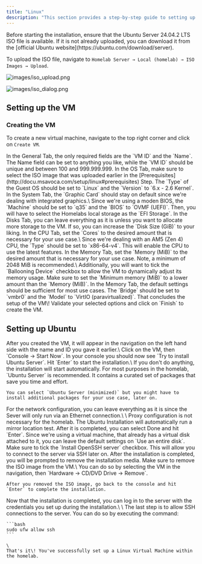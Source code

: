 ```yaml
---
title: "Linux"
description: "This section provides a step-by-step guide to setting up a Linux virtual machine within the homelab. For simplicity, this guide focuses on the installation of Ubuntu Server 24.04.2 LTS. The installation process is straightforward and can be completed in just a few minutes."
---
```


<Accordion title="Prerequsites" icon="bookmark">
  Before starting the installation, ensure that the Ubuntu Server 24.04.2 LTS ISO file is available. If it is not already uploaded, you can download it from the [official Ubuntu website](https://ubuntu.com/download/server).

  To upload the ISO file, navigate to `Homelab Server → Local (homelab) → ISO Images → Upload`.

  ![images/iso_upload.png](/images/iso_upload.png)

  ![images/iso_dialog.png](/images/iso_dialog.png)
</Accordion>

## Setting up the VM

### Creating the VM

To create a new virtual machine, navigate to the top right corner and click on `Create VM`.

<AccordionGroup>
  <Accordion title="General" icon="house">
    In the General Tab, the only required fields are the `VM ID` and the `Name`. The Name field can be set to anything you like, while the `VM ID` should be unique and between 100 and 999.999.999.
  </Accordion>
  <Accordion title="OS (Operating System)" icon="linux">
    In the OS Tab, make sure to select the ISO image that was uploaded earlier in the [Prerequisites](http://docu.msavoca.com/setup/linux#prerequisites) Step. The `Type` of the Guest OS should be set to `Linux` and the `Version` to `6.x - 2.6 Kernel`.
  </Accordion>
  <Accordion title="System" icon="server">
    In the System Tab, the `Graphic Card` should stay on default since we're dealing with integrated graphics.\
    Since we're using a moden BIOS, the `Machine` should be set to `q35` and the `BIOS` to `OVMF (UEFI)`. Then, you will have to select the Homelabs local storage as the `EFI Storage`.
  </Accordion>
  <Accordion title="Disks" icon="database">
    In the Disks Tab, you can leave everything as it is unless you want to allocate more storage to the VM. If so, you can increase the `Disk Size (GiB)` to your liking.
  </Accordion>
  <Accordion title="CPU" icon="microchip">
    In the CPU Tab, set the `Cores` to the desired amount that is necessary for your use case.\
    Since we're dealing with an AM5 (Zen 4) CPU, the `Type` should be set to `x86-64-v4`. This will enable the CPU to use the latest features.
  </Accordion>
  <Accordion title="Memory" icon="memory">
    In the Memory Tab, set the `Memory (MiB)` to the desired amount that is necessary for your use case. Note, a minimum of 2048 MiB is recommended.\
    Additionally, you will want to tick the `Ballooning Device` checkbox to allow the VM to dynamically adjust its memory usage. Make sure to set the `Minimum memory (MiB)` to a lower amount than the `Memory (MiB)`.
  </Accordion>
  <Accordion title="Network" icon="network-wired">
    In the Memory Tab, the default settings should be sufficient for most use cases. The `Bridge` should be set to `vmbr0` and the `Model` to `VirtIO (paravirtualized)`.
  </Accordion>
  <Accordion title="Confirm" icon="circle-check">
    That concludes the setup of the VM\! Validate your selected options and click on `Finish` to create the VM.
  </Accordion>
</AccordionGroup>

## Setting up Ubuntu

<AccordionGroup>
  <Accordion title="Starting the Machine" icon="terminal">
    After you created the VM, it will appear in the navigation on the left hand side with the name and ID you gave it earlier.\
    Click on the VM, then `Console → Start Now`.
  </Accordion>
  <Accordion title="Install Ubuntu Server" icon="ubuntu">
    In your console you should now see `Try to install Ubuntu Server`. Hit `Enter` to start the installation.\
    If you don't do anything, the installation will start automatically.
  </Accordion>
  <Accordion title="Type of Installation" icon="filter">
    For most purposes in the homelab, `Ubuntu Server` is recommended. It contains a curated set of packages that save you time and effort.

    You can select `Ubuntu Server (minimized)` but you might have to install additional packages for your use case, later on.
  </Accordion>
  <Accordion title="Network configuration" icon="network-wired">
    For the network configuration, you can leave everything as it is since the Sever will only run via an Ethernet connection.\
    \
    Proxy configuration is not necessary for the homelab.
  </Accordion>
  <Accordion title="Mirror configuration" icon="flipboard">
    The Ubuntu Installation will automatically run a mirror location test. After it is completed, you can select Done and hit `Enter`.
  </Accordion>
  <Accordion title="Disks" icon="database">
    Since we're using a virtual machine, that already has a virtual disk attached to it, you can leave the default settings on `Use an entire disk`.
  </Accordion>
  <Accordion title="SSH configuration" icon="terminal">
    Make sure to tick the `Install OpenSSH server` checkbox. This will allow you to connect to the server via SSH later on.
  </Accordion>
  <Accordion title="Removing the ISO Image" icon="compact-disc">
    After the installation is completed, you will be prompted to remove the installation media. Make sure to remove the ISO image from the VM.\
    You can do so by selecting the VM in the navigation, then `Hardware → CD/DVD Drive → Remove`.

    After you removed the ISO image, go back to the console and hit `Enter` to complete the installation.
  </Accordion>
  <Accordion title="Finishing up" icon="circle-check">
    Now that the installation is completed, you can log in to the server with the credentials you set up during the installation.\
    \
    The last step is to allow SSH connections to the server. You can do so by executing the command:

    ```bash
    sudo ufw allow ssh
    ```

    \
    That's it\! You've successfully set up a Linux Virtual Machine within the homelab.
  </Accordion>
</AccordionGroup>